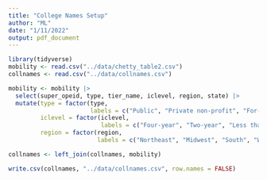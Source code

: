 ```yaml
---
title: "College Names Setup"
author: "ML"
date: "1/11/2022"
output: pdf_document
---
```


```r
library(tidyverse)
mobility <- read.csv("../data/chetty_table2.csv")
collnames <- read.csv("../data/collnames.csv")
```

```r
mobility <- mobility |> 
  select(super_opeid, type, tier_name, iclevel, region, state) |> 
  mutate(type = factor(type,
                       labels = c("Public", "Private non-profit", "For-profit")),
         iclevel = factor(iclevel,
                          labels = c("Four-year", "Two-year", "Less than two-year")),
         region = factor(region,
                         labels = c("Northeast", "Midwest", "South", "West")))
```

```r
collnames <- left_join(collnames, mobility)
```

```r
write.csv(collnames, "../data/collnames.csv", row.names = FALSE)
```

